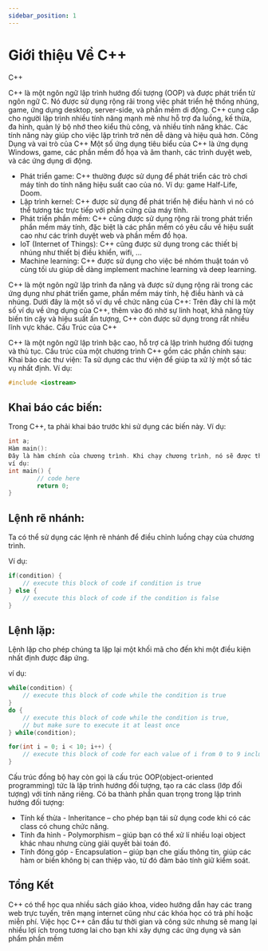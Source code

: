 ```yaml
---
sidebar_position: 1
---
```


# Giới thiệu Về C++
C++

C++ là một ngôn ngữ lập trình hướng đối tượng (OOP) và được phát triển từ ngôn ngữ C. Nó được sử dụng rộng rãi trong việc phát triển hệ thống nhúng, game, ứng dụng desktop, server-side, và phần mềm di động. C++ cung cấp cho người lập trình nhiều tính năng mạnh mẽ như hỗ trợ đa luồng, kế thừa, đa hình, quản lý bộ nhớ theo kiểu thủ công, và nhiều tính năng khác. Các tính năng này giúp cho việc lập trình trở nên dễ dàng và hiệu quả hơn.
Công Dụng và vai trò của C++
Một số ứng dụng tiêu biểu của C++ là ứng dụng Windows, game, các phần mềm đồ họa và âm thanh, các trình duyệt web, và các ứng dụng di động.
- Phát triển game: C++ thường được sử dụng để phát triển các trò chơi máy tính do tính năng hiệu suất cao của nó. Ví dụ: game Half-Life, Doom.
- Lập trình kernel: C++ được sử dụng để phát triển hệ điều hành vì nó có thể tương tác trực tiếp với phần cứng của máy tính.
- Phát triển phần mềm: C++ cũng được sử dụng rộng rãi trong phát triển phần mềm máy tính, đặc biệt là các phần mềm có yêu cầu về hiệu suất cao như các trình duyệt web và phần mềm đồ họa.
- IoT (Internet of Things): C++ cũng được sử dụng trong các thiết bị nhúng như thiết bị điều khiển, wifi, ...
- Machine learning: C++ được sử dụng cho việc bé nhóm thuật toán vô cùng tối ưu giúp dễ dàng implement machine learning và deep learning.

C++ là một ngôn ngữ lập trình đa năng và được sử dụng rộng rãi trong các ứng dụng như phát triển game, phần mềm máy tính, hệ điều hành và cả nhúng. Dưới đây là một số ví dụ về chức năng của C++: Trên đây chỉ là một số ví dụ về ứng dụng của C++, thêm vào đó nhờ sự linh hoạt, khả năng tùy biến tin cậy và hiệu suất ấn tượng, C++ còn được sử dụng trong rất nhiều lĩnh vực khác.
Cấu Trúc của C++

C++ là một ngôn ngữ lập trình bậc cao, hỗ trợ cả lập trình hướng đối tượng và thủ tục. Cấu trúc của một chương trình C++ gồm các phần chính sau: Khai báo các thư viện:
Ta sử dụng các thư viện để giúp ta xử lý một số tác vụ nhất định. Ví dụ:
```cpp
#include <iostream>
```
## Khai báo các biến:
Trong C++, ta phải khai báo trước khi sử dụng các biến này. Ví dụ:
```cpp
int a;
Hàm main():
Đây là hàm chính của chương trình. Khi chạy chương trình, nó sẽ được thực thi đầu tiên.
ví dụ:
int main() {
        // code here
        return 0;
}
```
## Lệnh rẽ nhánh:
Ta có thể sử dụng các lệnh rẽ nhánh để điều chỉnh luồng chạy của chương trình.

Ví dụ:
```cpp
if(condition) {
    // execute this block of code if condition is true
} else {
    // execute this block of code if the condition is false
}
```
## Lệnh lặp:
Lệnh lặp cho phép chúng ta lặp lại một khối mã cho đến khi một điều kiện nhất định được đáp ứng.

ví dụ:
```cpp
while(condition) {
    // execute this block of code while the condition is true
}
do {
    // execute this block of code while the condition is true,
    // but make sure to execute it at least once
} while(condition);
```
```cpp
for(int i = 0; i < 10; i++) {
    // execute this block of code for each value of i from 0 to 9 inclusive
}
```
Cấu trúc đồng bộ hay còn gọi là cấu trúc OOP(object-oriented programming) tức là lập trình hướng đối tượng, tạo ra các class (lớp đối tượng) với tính năng riêng. Có ba thành phần quan trọng trong lập trình hướng đối tượng:

- Tính kế thừa - Inheritance – cho phép bạn tái sử dụng code khi có các class có chung chức năng.
- Tính đa hình - Polymorphism – giúp bạn có thể xử lí nhiều loại object khác nhau nhưng cùng giải quyết bài toán đó.
- Tính đóng góp - Encapsulation – giúp bạn che giấu thông tin, giúp các hàm or biến không bị can thiệp vào, từ đó đảm bảo tính giữ kiểm soát.
## Tổng Kết
C++ có thể học qua nhiều sách giáo khoa, video hướng dẫn hay các trang web trực tuyến, trên mạng internet cũng như các khóa học có trả phí hoặc miễn phí. Việc học C++ cần đầu tư thời gian và công sức nhưng sẽ mang lại nhiều lợi ích trong tương lai cho bạn khi xây dựng các ứng dụng và sản phẩm phần mềm 